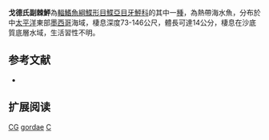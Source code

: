 {{Speciesbox
| name = 戈德氏副棘鮃
| image = 
| image_width = 250px
| image_caption = 
| status = DD
| status_system = IUCN3.1
| genus = Citharichthys
| species = gordae
| authority = [[Beebe_&_Tee-Van|Beebe & Tee-Van]], 1938
| synonyms = 
}}

'''戈德氏副棘鮃'''為[[輻鰭魚綱|輻鰭魚綱]][[鰈形目|鰈形目]][[鰈亞目|鰈亞目]][[牙鮃科|牙鮃科]]的其中一[[種|種]]，為熱帶海水魚，分布於中[[太平洋|太平洋]]東部[[墨西哥|墨西哥]]海域，棲息深度73-146公尺，體長可達14公分，棲息在沙底質底層水域，生活習性不明。
==参考文献==
*{{FishBase_species|genus=Citharichthys|species=gordae|year=2014|month=3}}

== 扩展阅读 ==
{{refbegin}}
{{wikispecies-inline|Citharichthys gordae|戈德氏副棘鮃}}
{{refend}}
{{Taxonbar|from=Q2455698}}

[[Category:IUCN红色名录数据缺乏物种|CG]]
[[Category:副棘鮃屬|gordae]]
[[Category:1938年描述的魚類|C]]


{{魚類小作品}}